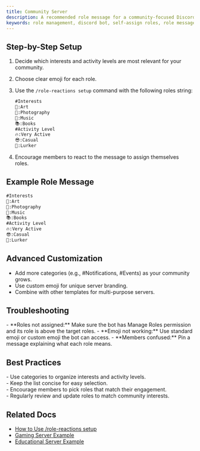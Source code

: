 ```yaml
---
title: Community Server
description: A recommended role message for a community-focused Discord server. Use categories to organize interests and activity levels.
keywords: role management, discord bot, self-assign roles, role messages, easy setup
---
```



## Step-by-Step Setup
1. Decide which interests and activity levels are most relevant for your community.
2. Choose clear emoji for each role.
3. Use the `/role-reactions setup` command with the following roles string:

    ```markdown
    #Interests
    🎨:Art
    📸:Photography
    🎵:Music
    📚:Books
    #Activity Level
    🔥:Very Active
    😎:Casual
    👀:Lurker
    ```
4. Encourage members to react to the message to assign themselves roles.

## Example Role Message
```markdown
#Interests
🎨:Art
📸:Photography
🎵:Music
📚:Books
#Activity Level
🔥:Very Active
😎:Casual
👀:Lurker
```

## Advanced Customization
- Add more categories (e.g., #Notifications, #Events) as your community grows.
- Use custom emoji for unique server branding.
- Combine with other templates for multi-purpose servers.

## Troubleshooting
<Callout type="warning">
- **Roles not assigned:** Make sure the bot has Manage Roles permission and its role is above the target roles.
- **Emoji not working:** Use standard emoji or custom emoji the bot can access.
- **Members confused:** Pin a message explaining what each role means.
</Callout>

## Best Practices
<Callout type="success">
- Use categories to organize interests and activity levels.<br />
- Keep the list concise for easy selection.<br />
- Encourage members to pick roles that match their engagement.<br />
- Regularly review and update roles to match community interests.
</Callout>

## Related Docs
- [How to Use /role-reactions setup](/docs/commands/admin/role-reactions)
- [Gaming Server Example](/docs/examples/gaming-server)
- [Educational Server Example](/docs/examples/educational-server)
